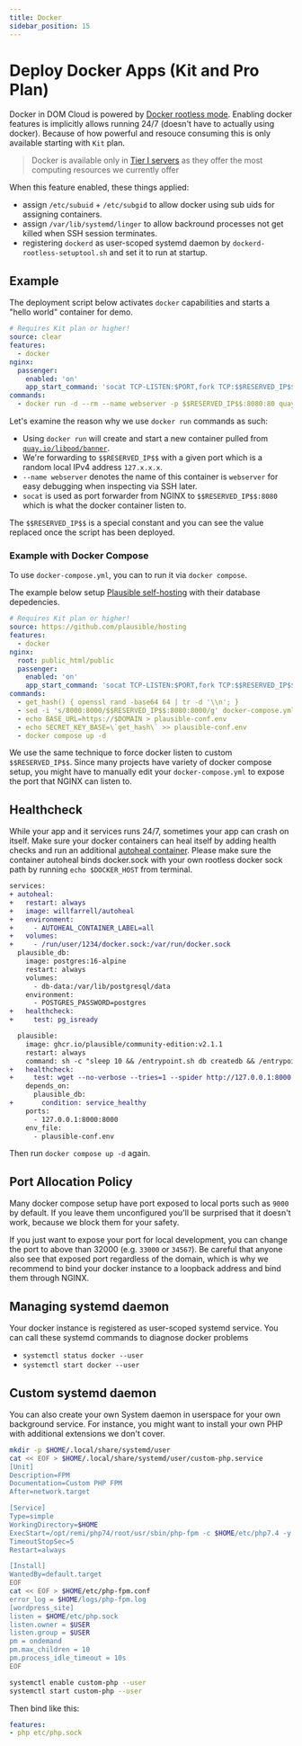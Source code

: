 ```yaml
---
title: Docker
sidebar_position: 15
---
```


# Deploy Docker Apps (Kit and Pro Plan)

Docker in DOM Cloud is powered by [Docker rootless mode](https://docs.docker.com/engine/security/rootless/). Enabling docker features is implicitly allows running 24/7 (doesn't have to actually using docker). Because of how powerful and resouce consuming this is only available starting with `Kit` plan.

> Docker is available only in [Tier I servers](../intro/security.mdx) as they offer the most computing resources we currently offer

When this feature enabled, these things applied:

+ assign `/etc/subuid` + `/etc/subgid` to allow docker using sub uids for assigning containers.
+ assign `/var/lib/systemd/linger` to allow backround processes not get killed when SSH session terminates.
+ registering `dockerd` as user-scoped systemd daemon by `dockerd-rootless-setuptool.sh` and set it to run at startup.

## Example

The deployment script below activates `docker` capabilities and starts a "hello world" container for demo.

```yaml title=https://github.com/domcloud/recipes/blob/master/docker.yml
# Requires Kit plan or higher!
source: clear
features:
  - docker
nginx:
  passenger:
    enabled: 'on'
    app_start_command: 'socat TCP-LISTEN:$PORT,fork TCP:$$RESERVED_IP$$:8080'
commands:
  - docker run -d --rm --name webserver -p $$RESERVED_IP$$:8080:80 quay.io/libpod/banner
```

Let's examine the reason why we use `docker run` commands as such:

- Using `docker run` will create and start a new container pulled from [`quay.io/libpod/banner`](https://quay.io/libpod/banner).
- We're forwarding to `$$RESERVED_IP$$` with a given port which is a random local IPv4 address `127.x.x.x`. 
- `--name webserver` denotes the name of this container is `webserver` for easy debugging when inspecting via SSH later.
- `socat` is used as port forwarder from NGINX to `$$RESERVED_IP$$:8080` which is what the docker container listen to.

The `$$RESERVED_IP$$` is a special constant and you can see the value replaced once the script has been deployed.

### Example with Docker Compose

To use `docker-compose.yml`, you can to run it via `docker compose`.

The example below setup [Plausible self-hosting](https://github.com/plausible/hosting) with their database depedencies.

```yaml title=https://github.com/domcloud/recipes/blob/master/docker.yml
# Requires Kit plan or higher!
source: https://github.com/plausible/hosting
features:
  - docker
nginx:
  root: public_html/public
  passenger:
    enabled: 'on'
    app_start_command: 'socat TCP-LISTEN:$PORT,fork TCP:$$RESERVED_IP$$:8000'
commands:
  - get_hash() { openssl rand -base64 64 | tr -d '\\n'; }
  - sed -i 's/8000:8000/$$RESERVED_IP$$:8080:8000/g' docker-compose.yml
  - echo BASE_URL=https://$DOMAIN > plausible-conf.env
  - echo SECRET_KEY_BASE=\`get_hash\` >> plausible-conf.env
  - docker compose up -d
```

We use the same technique to force docker listen to custom `$$RESERVED_IP$$`. Since many projects have variety of docker compose setup, you might have to manually edit your `docker-compose.yml` to expose the port that NGINX can listen to.

## Healthcheck

While your app and it services runs 24/7, sometimes your app can crash on itself. Make sure your docker containers can heal itself by adding health checks and run an additional [autoheal container](https://github.com/willfarrell/docker-autoheal). Please make sure the container autoheal binds docker.sock with your own rootless docker sock path by running `echo $DOCKER_HOST` from terminal.

```diff
services:
+ autoheal:
+   restart: always
+   image: willfarrell/autoheal
+   environment:
+     - AUTOHEAL_CONTAINER_LABEL=all
+   volumes:
+     - /run/user/1234/docker.sock:/var/run/docker.sock
  plausible_db:
    image: postgres:16-alpine
    restart: always
    volumes:
      - db-data:/var/lib/postgresql/data
    environment:
      - POSTGRES_PASSWORD=postgres
+   healthcheck:
+     test: pg_isready

  plausible:
    image: ghcr.io/plausible/community-edition:v2.1.1
    restart: always
    command: sh -c "sleep 10 && /entrypoint.sh db createdb && /entrypoint.sh db migrate && /entrypoint.sh run"
+   healthcheck:
+     test: wget --no-verbose --tries=1 --spider http://127.0.0.1:8000 || exit 1
    depends_on:
      plausible_db:
+       condition: service_healthy
    ports:
      - 127.0.0.1:8000:8000
    env_file:
      - plausible-conf.env
```

Then run `docker compose up -d` again.

## Port Allocation Policy

Many docker compose setup have port exposed to local ports such as `9000` by default. If you leave them unconfigured you'll be surprised that it doesn't work, because we block them for your safety.

If you just want to expose your port for local development, you can change the port to above than 32000 (e.g. `33000` or `34567`). Be careful that anyone also see that exposed port regardless of the domain, which is why we recommend to bind your docker instance to a loopback address and bind them through NGINX.

## Managing systemd daemon

Your docker instance is registered as user-scoped systemd service. You can call these systemd commands to diagnose docker problems

+ `systemctl status docker --user`
+ `systemctl start docker --user`

## Custom systemd daemon

You can also create your own System daemon in userspace for your own background service. For instance, you might want to install your own PHP with additional extensions we don't cover.

```bash
mkdir -p $HOME/.local/share/systemd/user
cat << EOF > $HOME/.local/share/systemd/user/custom-php.service
[Unit]
Description=FPM
Documentation=Custom PHP FPM
After=network.target

[Service]
Type=simple
WorkingDirectory=$HOME
ExecStart=/opt/remi/php74/root/usr/sbin/php-fpm -c $HOME/etc/php7.4 -y $HOME/etc/php-fpm.conf -F
TimeoutStopSec=5
Restart=always

[Install]
WantedBy=default.target
EOF
cat << EOF > $HOME/etc/php-fpm.conf
error_log = $HOME/logs/php-fpm.log 
[wordpress_site]
listen = $HOME/etc/php.sock
listen.owner = $USER
listen.group = $USER
pm = ondemand 
pm.max_children = 10 
pm.process_idle_timeout = 10s
EOF

systemctl enable custom-php --user
systemctl start custom-php --user
```

Then bind like this:

```yaml
features:
- php etc/php.sock
```
